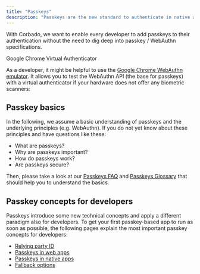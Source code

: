 ```yaml
---
title: "Passkeys"
description: "Passkeys are the new standard to authenticate in native apps and web apps."
---
```


With Corbado, we want to enable every developer to add passkeys to their authentication without the need to dig deep into passkey / WebAuthn specifications.


<Info>
Google Chrome Virtual Authenticator

As a developer, it might be helpful to use the [Google Chrome WebAuthn emulator](/corbado-complete/helpful-guides/google-chrome-virtual-authenticator). It allows you to test the WebAuthn API (the base for passkeys) with a virtual authenticator if your hardware does not offer any biometric scanners:

</Info>


## Passkey basics

In the following, we assume a basic understanding of passkeys and the underlying principles (e.g. WebAuthn). If you do not yet know about these principles and have questions like these:

-   What are passkeys?
-   Why are passkeys important?
-   How do passkeys work?
-   Are passkeys secure?

Then, please take a look at our [Passkeys FAQ](https://www.corbado.com/passkeys/faq) and [Passkeys Glossary](https://www.corbado.com/glossary) that should help you to understand the basics.

## Passkey concepts for developers

Passkeys introduce some new technical concepts and apply a different paradigm also for developers. To get your first passkey-based app to run as soon as possible, the following pages explain the most important passkey concepts for developers:

-   [Relying party ID](/corbado-complete/helpful-guides/passkeys/relying-party-id)
-   [Passkeys in web apps](/corbado-complete/helpful-guides/passkeys/passkeys-in-web-apps)
-   [Passkeys in native apps](/corbado-complete/helpful-guides/passkeys/passkeys-in-native-apps)
-   [Fallback options](/corbado-complete/helpful-guides/passkeys/fallback-options)
